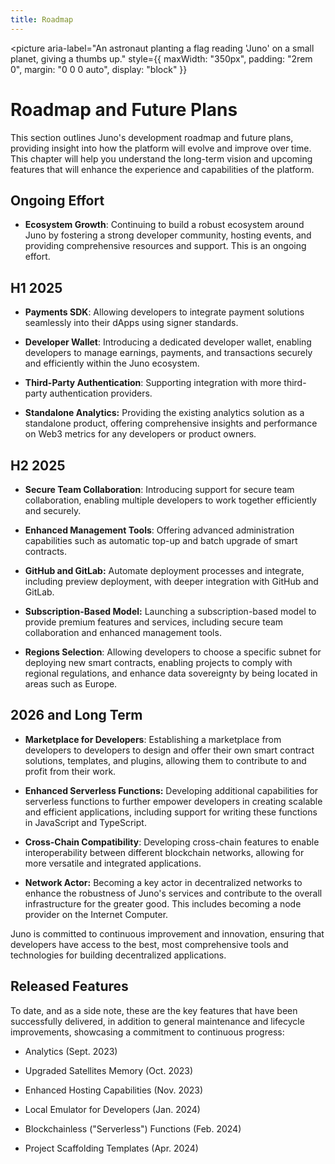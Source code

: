```yaml
---
title: Roadmap
---
```



<picture
  aria-label="An astronaut planting a flag reading 'Juno' on a small planet, giving a thumbs up."
  style={{
    maxWidth: "350px",
    padding: "2rem 0",
    margin: "0 0 0 auto",
    display: "block"
  }}
>
  <MoonIllustration />
</picture>

# Roadmap and Future Plans

This section outlines Juno's development roadmap and future plans, providing insight into how the platform will evolve and improve over time. This chapter will help you understand the long-term vision and upcoming features that will enhance the experience and capabilities of the platform.

## Ongoing Effort

- **Ecosystem Growth**: Continuing to build a robust ecosystem around Juno by fostering a strong developer community, hosting events, and providing comprehensive resources and support. This is an ongoing effort.

## H1 2025

- **Payments SDK**: Allowing developers to integrate payment solutions seamlessly into their dApps using signer standards.

- **Developer Wallet**: Introducing a dedicated developer wallet, enabling developers to manage earnings, payments, and transactions securely and efficiently within the Juno ecosystem.

- **Third-Party Authentication**: Supporting integration with more third-party authentication providers.

- **Standalone Analytics:** Providing the existing analytics solution as a standalone product, offering comprehensive insights and performance on Web3 metrics for any developers or product owners.

## H2 2025

- **Secure Team Collaboration**: Introducing support for secure team collaboration, enabling multiple developers to work together efficiently and securely.

- **Enhanced Management Tools**: Offering advanced administration capabilities such as automatic top-up and batch upgrade of smart contracts.

- **GitHub and GitLab:** Automate deployment processes and integrate, including preview deployment, with deeper integration with GitHub and GitLab.

- **Subscription-Based Model:** Launching a subscription-based model to provide premium features and services, including secure team collaboration and enhanced management tools.

- **Regions Selection**: Allowing developers to choose a specific subnet for deploying new smart contracts, enabling projects to comply with regional regulations, and enhance data sovereignty by being located in areas such as Europe.

## 2026 and Long Term

- **Marketplace for Developers**: Establishing a marketplace from developers to developers to design and offer their own smart contract solutions, templates, and plugins, allowing them to contribute to and profit from their work.

- **Enhanced Serverless Functions:** Developing additional capabilities for serverless functions to further empower developers in creating scalable and efficient applications, including support for writing these functions in JavaScript and TypeScript.

- **Cross-Chain Compatibility**: Developing cross-chain features to enable interoperability between different blockchain networks, allowing for more versatile and integrated applications.

- **Network Actor:** Becoming a key actor in decentralized networks to enhance the robustness of Juno's services and contribute to the overall infrastructure for the greater good. This includes becoming a node provider on the Internet Computer.

Juno is committed to continuous improvement and innovation, ensuring that developers have access to the best, most comprehensive tools and technologies for building decentralized applications.

## Released Features

To date, and as a side note, these are the key features that have been successfully delivered, in addition to general maintenance and lifecycle improvements, showcasing a commitment to continuous progress:

- Analytics (Sept. 2023)

- Upgraded Satellites Memory (Oct. 2023)

- Enhanced Hosting Capabilities (Nov. 2023)

- Local Emulator for Developers (Jan. 2024)

- Blockchainless ("Serverless") Functions (Feb. 2024)

- Project Scaffolding Templates (Apr. 2024)
